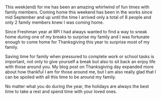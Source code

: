 
This week(end) for me has been an amazing whirlwind of fun times with family
members. Coming home this weekend has been in the works since mid September and
up until the time I arrived only a total of 8 people and only 2 family members
knew I was coming home.

Since Freshman year at RPI I had always wanted to find a way to sneak home
during one of my breaks to surprise my family and I was fortunate enough to come
home for Thanksgiving this year to surprise most of my family.

Saving time for family when pressured to complete work or school tasks is
important, not only to give yourself a break but also to sit back an enjoy life
with those around you. My blog post on Thanksgiving day expanded more about how
thankful I am for those around me, but I am also really glad that I can be
spoiled with all this time to be around my family.

No matter what you do during the year, the holidays are always the best time to
take a rest and spend time with your loved ones.
